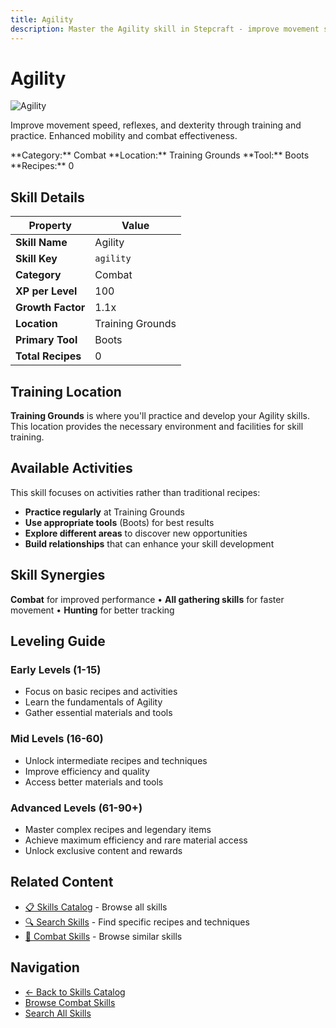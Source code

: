 ```yaml
---
title: Agility
description: Master the Agility skill in Stepcraft - improve movement speed, reflexes, and dexterity through training and practice
---
```


# Agility

<div className="flex items-start gap-6 mb-8">
  <div className="flex-shrink-0">
    <img src="/assets/icons/agility.png" alt="Agility" className="w-24 h-24 border rounded-lg" />
  </div>
  <div className="flex-1">
    <div className="space-y-2">
      <p className="text-lg text-muted-foreground">Improve movement speed, reflexes, and dexterity through training and practice. Enhanced mobility and combat effectiveness.</p>
      <div className="flex flex-wrap gap-4 text-sm">
        <span className="px-2 py-1 bg-blue-100 dark:bg-blue-900 rounded-md">
          **Category:** Combat
        </span>
        <span className="px-2 py-1 bg-purple-100 dark:bg-purple-900 rounded-md">
          **Location:** Training Grounds
        </span>
        <span className="px-2 py-1 bg-green-100 dark:bg-green-900 rounded-md">
          **Tool:** Boots
        </span>
        <span className="px-2 py-1 bg-amber-100 dark:bg-amber-900 rounded-md">
          **Recipes:** 0
        </span>
      </div>
    </div>
  </div>
</div>

## Skill Details

| Property | Value |
|----------|-------|
| **Skill Name** | Agility |
| **Skill Key** | `agility` |
| **Category** | Combat |
| **XP per Level** | 100 |
| **Growth Factor** | 1.1x |
| **Location** | Training Grounds |
| **Primary Tool** | Boots |
| **Total Recipes** | 0 |

## Training Location

**Training Grounds** is where you'll practice and develop your Agility skills. This location provides the necessary environment and facilities for skill training.


## Available Activities

This skill focuses on activities rather than traditional recipes:

- **Practice regularly** at Training Grounds
- **Use appropriate tools** (Boots) for best results
- **Explore different areas** to discover new opportunities
- **Build relationships** that can enhance your skill development


## Skill Synergies

**Combat** for improved performance • **All gathering skills** for faster movement • **Hunting** for better tracking

## Leveling Guide

### Early Levels (1-15)
- Focus on basic recipes and activities
- Learn the fundamentals of Agility
- Gather essential materials and tools

### Mid Levels (16-60)
- Unlock intermediate recipes and techniques
- Improve efficiency and quality
- Access better materials and tools

### Advanced Levels (61-90+)
- Master complex recipes and legendary items
- Achieve maximum efficiency and rare material access
- Unlock exclusive content and rewards

## Related Content

- [📋 Skills Catalog](/docs/skills) - Browse all skills
- [🔍 Search Skills](/search) - Find specific recipes and techniques
- [📝 Combat Skills](/docs/skills#combat) - Browse similar skills

## Navigation

- [← Back to Skills Catalog](/docs/skills)
- [Browse Combat Skills](/docs/skills#combat)
- [Search All Skills](/search)
